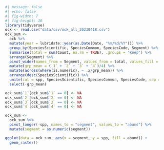 ```r
#| message: false
#| echo: false
#| fig-width: 7
#| fig-height: 10
library(tidyverse)
ock <- read.csv("data/csv/ock_all_20230418.csv")
ock_sum <- 
  ock %>% 
  mutate(year = lubridate::year(as.Date(Date, "%m/%d/%Y"))) %>% 
  group_by(SpeciesScientific, SpeciesCommon, SpeciesCode, Segment) %>% 
  summarise(total = sum(Count, na.rm = TRUE), .groups = "keep") %>% 
  arrange(Segment) %>% 
  pivot_wider(names_from = Segment, values_from = total, values_fill = 0) %>% 
  mutate(grp_mean = (`1` + `2` + `3` + `4`)/4) %>% 
  mutate(across(where(is.numeric), ~ .x/grp_mean)) %>% 
  arrange(desc(SpeciesScientific)) %>% 
  unite(col = spp, SpeciesScientific, SpeciesCommon, SpeciesCode, sep = " - ") %>% 
  select(-grp_mean)

ock_sum$`1`[ock_sum$`1` == 0] <- NA
ock_sum$`2`[ock_sum$`2` == 0] <- NA
ock_sum$`3`[ock_sum$`3` == 0] <- NA
ock_sum$`4`[ock_sum$`4` == 0] <- NA

ock_sum <-
  ock_sum %>% 
  pivot_longer(-spp, names_to = "segment", values_to = "abund") %>% 
  mutate(segment = as.numeric(segment))

ggplot(data = ock_sum, aes(x = segment, y = spp, fill = abund)) + 
  geom_raster()



```